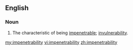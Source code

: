 ==English==
===Noun===
{{en-noun|impenetrabilities}}
# The characteristic of being [[impenetrable]]; [[invulnerability]].

[[my:impenetrability]]
[[vi:impenetrability]]
[[zh:impenetrability]]